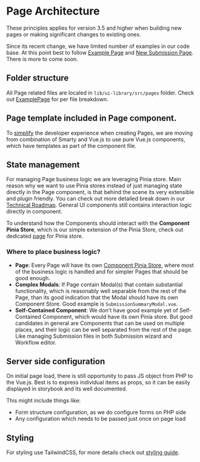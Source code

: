 
<Meta title="Guide/Page Architecture" />

# Page Architecture

These principles applies for version 3.5 and higher when building new pages or making significant changes to existing ones.

Since its recent change, we have limited number of examples in our code base. At this point best to follow [Example Page](?path=/docs/pages-example--docs) and [New Submission Page](?path=/docs/pages-submissions--docs). There is more to come soon.

## Folder structure

All Page related files are localed in `lib/ui-library/src/pages` folder. Check out [ExamplePage](?path=/docs/pages-example--docs#folder-structure) for per file breakdown.

## Page template included in Page component.

To [simplify](?path=/docs/guide-technical-roadmap--docs#vuejs--smarty---vuejs-35) the developer experience when creating Pages, we are moving from combination of Smarty and Vue.js to use pure Vue.js components, which have templates as part of the component file.

## State management

For managing Page business logic we are leveraging Pinia store. Main reason why we want to use Pinia stores instead of just managing state directly in the Page component, is that behind the scene its very extensible and plugin friendly. You can check out more detailed break down in our [Technical Roadmap](?path=/docs/guide-technical-roadmap--docs#pinia-stores-35). General UI components still contains interaction logic directly in component.

To understand how the Components should interact with the **Component Pinia Store**, which is our simple extension of the Pinia Store, check out dedicated [page](http://localhost:6006/?path=/docs/guide-pinia-store--docs#component-pinia-store) for Pinia store.

### Where to place business logic?

- **Page**: Every Page will have its own [Component Pinia Store](?path=/docs/guide-pinia-store--docs#component-pinia-store), where most of the business logic is handled and for simpler Pages that should be good enough.
- **Complex Modals**: If Page contain Modal(s) that contain substantial functionality, which is reasonably well separable from the rest of the Page, than its good indication that the Modal should have its own Component Store. Good example is `SubmissionSummaryModal.vue`.
- **Self-Contained Component**: We don't have good example yet of Self-Contained Component, which would have its own Pinia store. But good candidates in general are Components that can be used on multiple places, and their logic can be well separated from the rest of the page. Like managing Submission files in both Submission wizard and Workflow editor.

## Server side configuration

On initial page load, there is still opportunity to pass JS object from PHP to the Vue.js. Best is to express individual items as props, so it can be easily displayed in storybook and its well documented.

This might include things like:

- Form structure configuration, as we do configure forms on PHP side
- Any configuration which needs to be passed just once on page load

## Styling

For styling use TailwindCSS, for more details check out [styling guide](../?path=/docs/guide-style-introduction--docs).

